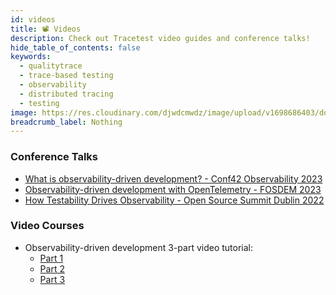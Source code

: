 ```yaml
---
id: videos
title: 📽️ Videos
description: Check out Tracetest video guides and conference talks!
hide_table_of_contents: false
keywords:
  - qualitytrace
  - trace-based testing
  - observability
  - distributed tracing
  - testing
image: https://res.cloudinary.com/djwdcmwdz/image/upload/v1698686403/docs/Blog_Thumbnail_14_rsvkmo.jpg
breadcrumb_label: Nothing
---
```


### Conference Talks

- [What is observability-driven development? - Conf42 Observability 2023](https://www.youtube.com/watch?v=xtkgZxNbnPI&list=PLIuxSyKxlQrBCCwdUZP57C0rqM6HmC3GD&index=17)
- [Observability-driven development with OpenTelemetry - FOSDEM 2023](https://2023.fosdem.sojourner.rocks/event/14490)
- [How Testability Drives Observability - Open Source Summit Dublin 2022](https://www.youtube.com/watch?v=x5sQg4MNFxI)

### Video Courses

- Observability-driven development 3-part video tutorial:
  - [Part 1](https://www.youtube.com/watch?v=LXVBnPqxspY)
  - [Part 2](https://www.youtube.com/watch?v=gLl_QmIU7UA)
  - [Part 3](https://www.youtube.com/watch?v=lHMDDyAtxWE)
